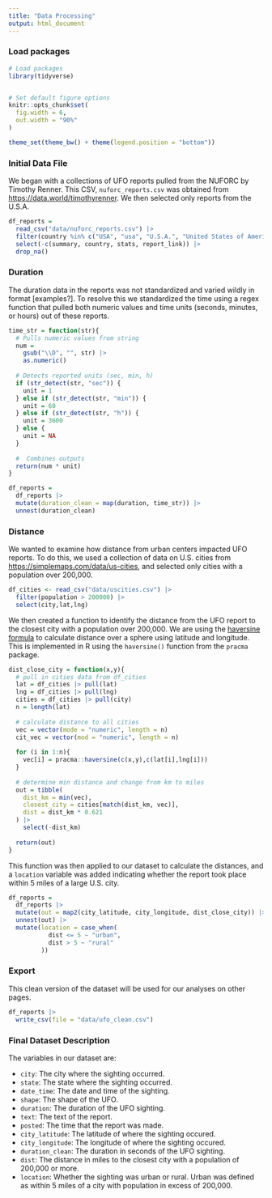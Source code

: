 ```yaml
---
title: "Data Processing"
output: html_document
---
```

### Load packages
```r
# Load packages
library(tidyverse)


# Set default figure options
knitr::opts_chunk$set(
  fig.width = 6,
  out.width = "90%"
)

theme_set(theme_bw() + theme(legend.position = "bottom"))

```

### Initial Data File
We began with a collections of UFO reports pulled from the NUFORC by Timothy Renner. This CSV, `nuforc_reports.csv` was obtained from [https://data.world/timothyrenner](https://data.world/timothyrenner). We then selected only reports from the U.S.A.

```r
df_reports = 
  read_csv("data/nuforc_reports.csv") |> 
  filter(country %in% c("USA", "usa", "U.S.A.", "United States of America")) |> 
  select(-c(summary, country, stats, report_link)) |> 
  drop_na() 
```

### Duration
The duration data in the reports was not standardized and varied wildly in format [examples?]. To resolve this we standardized the time using a regex function that pulled both numeric values and time units (seconds, minutes, or hours) out of these reports.

<!-- Should still find a way to handle the "-" times, e.g. "10-15 seconds" -->
<!-- Also doesn't work for decimal times -->
```r
time_str = function(str){
  # Pulls numeric values from string
  num = 
    gsub("\\D", "", str) |> 
    as.numeric()
  
  # Detects reported units (sec, min, h)
  if (str_detect(str, "sec")) {
    unit = 1
  } else if (str_detect(str, "min")) {
    unit = 60
  } else if (str_detect(str, "h")) {
    unit = 3600
  } else {
    unit = NA
  }
  
  #  Combines outputs
  return(num * unit)
}
```

```r
df_reports = 
  df_reports |> 
  mutate(duration_clean = map(duration, time_str)) |> 
  unnest(duration_clean)
```


### Distance
We wanted to examine how distance from urban centers impacted UFO reports. To do this, we used a collection of data on U.S. cities from [https://simplemaps.com/data/us-cities](https://simplemaps.com/data/us-cities), and selected only cities with a population over 200,000.
```r
df_cities <- read_csv("data/uscities.csv") |>
  filter(population > 200000) |> 
  select(city,lat,lng)
```

We then created a function to identify the distance from the UFO report to the closest city with a population over 200,000. We are using the [haversine formula](https://en.wikipedia.org/wiki/Haversine_formula) to calculate distance over a sphere using latitude and longitude. This is implemented in R using the `haversine()` function from the `pracma` package.

```r
dist_close_city = function(x,y){
  # pull in cities data from df_cities
  lat = df_cities |> pull(lat)
  lng = df_cities |> pull(lng)
  cities = df_cities |> pull(city)
  n = length(lat)
  
  # calculate distance to all cities
  vec = vector(mode = "numeric", length = n)
  cit_vec = vector(mod = "numeric", length = n)
  
  for (i in 1:n){
    vec[i] = pracma::haversine(c(x,y),c(lat[i],lng[i]))
  }
  
  # determine min distance and change from km to miles
  out = tibble(
    dist_km = min(vec),
    closest_city = cities[match(dist_km, vec)],
    dist = dist_km * 0.621
  ) |> 
    select(-dist_km)
  
  return(out)
}
```

This function was then applied to our dataset to calculate the distances, and a `location` variable was added indicating whether the report took place within 5 miles of a large U.S. city.
```r
df_reports =
  df_reports |> 
  mutate(out = map2(city_latitude, city_longitude, dist_close_city)) |> 
  unnest(out) |> 
  mutate(location = case_when(
           dist <= 5 ~ "urban",
           dist > 5 ~ "rural"
         )) 
```

### Export
This clean version of the dataset will be used for our analyses on other pages. 
```r
df_reports |> 
  write_csv(file = "data/ufo_clean.csv")
```

### Final Dataset Description
The variables in our dataset are:

* `city`: The city where the sighting occurred.
* `state`: The state where the sighting occurred.
* `date_time`: The date and time of the sighting.
* `shape`: The shape of the UFO.
* `duration`: The duration of the UFO sighting.
* `text`: The text of the report.
* `posted`: The time that the report was made.
* `city_latitude`: The latitude of where the sighting occured.
* `city_longitude`: The longitude of where the sighting occured.
* `duration_clean`: The duration in seconds of the UFO sighting.
* `dist`: The distance in miles to the closest city with a population of 200,000 or more.
* `location`: Whether the sighting was urban or rural. Urban was defined as within 5 miles of a city with population in excess of 200,000.
